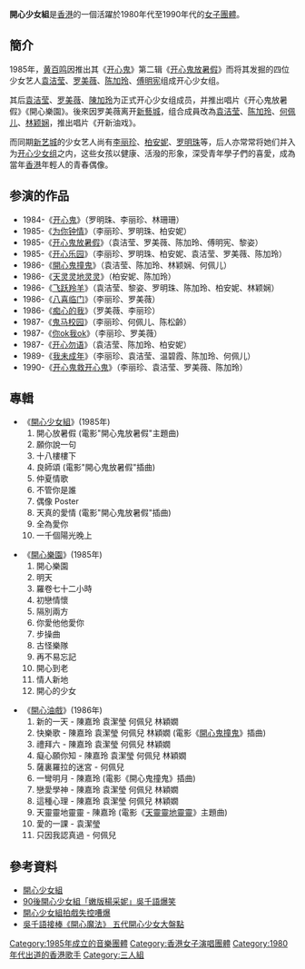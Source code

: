 {{藝人
| 姓名 = 開心少女組
| 類型 = 組合
| 國籍     = {{HKG-1959}}
| 音樂類型 = [[粵語流行音樂|粵語流行音樂]]
| 職業 = [[歌手|歌手]]、[[演員|演員]]
| 語言 = [[粵語|粵語]]、[[現代標準漢語|國語]]、[[英語|英語]]
| 活躍年代 = 1980年代 - 1990年代
| 唱片公司 =  [[新藝寶唱片|新藝寶唱片]](1985年 - 1990年)
| 經紀公司 = {{flagicon|BHKG}} [[新藝城|新藝城]](1985年 - 1990年)
| 網站 = 
| past_members=
*[[羅美薇|羅美薇]]
*[[陳加玲|陳加玲]](陳嘉玲)
*[[袁潔瑩|袁潔瑩]]
*[[林姍姍|林姍姍]]
*[[羅明珠|羅明珠]]
*[[柏安妮|柏安妮]]
*[[李麗珍|李麗珍]]
*[[何佩兒|何佩兒]]
*[[林穎嫺|林穎嫺]]
*[[傅明憲|傅明憲]](孫慧)
*[[黎姿|黎姿]]
}}
'''開心少女組'''是[[香港|香港]]的一個活躍於1980年代至1990年代的[[女子音樂組合|女子團體]]。

==簡介==
1985年，[[黄百鸣|黄百鸣]]因推出其《[[开心鬼|开心鬼]]》第二辑《[[开心鬼放暑假|开心鬼放暑假]]》而将其发掘的四位少女艺人[[袁洁莹|袁洁莹]]、[[罗美薇|罗美薇]]、[[陈加玲|陈加玲]]、[[傅明宪|傅明宪]]组成开心少女组。

其后[[袁洁莹|袁洁莹]]、[[罗美薇|罗美薇]]、[[陳加玲|陳加玲]]为正式开心少女组成员，并推出唱片《开心鬼放暑假》《開心樂園》。後來因罗美薇离开[[新藝城|新藝城]]，组合成員改為[[袁洁莹|袁洁莹]]、[[陈加玲|陈加玲]]、[[何佩儿|何佩儿]]、[[林颖娴|林颖娴]]，推出唱片《开新油戏》。

而同期[[新艺城|新艺城]]的少女艺人尚有[[李丽珍|李丽珍]]、[[柏安妮|柏安妮]]、[[罗明珠|罗明珠]]等，后人亦常常将她们并入为[[开心少女组|开心少女组]]之内，这些女孩以健康、活潑的形象，深受青年學子們的喜愛，成為當年[[香港|香港]]年輕人的青春偶像。

==参演的作品==
*1984-《[[开心鬼|开心鬼]]》（罗明珠、李丽珍、林珊珊）
*1985-《[[為你鍾情_(1985年電影)|为你钟情]]》（李丽珍、罗明珠、柏安妮）
*1985-《[[开心鬼放暑假|开心鬼放暑假]]》（袁洁莹、罗美薇、陈加玲、傅明宪、黎姿）
*1985-《[[开心乐园|开心乐园]]》（李丽珍、罗明珠、柏安妮、袁洁莹、罗美薇、陈加玲）
*1986-《[[開心鬼撞鬼|開心鬼撞鬼]]》（袁洁莹、陈加玲、林颖娴、何佩儿）
*1986-《[[天灵灵地灵灵|天灵灵地灵灵]]》（柏安妮、陈加玲）
*1986-《[[飞跃羚羊|飞跃羚羊]]》（袁洁莹、黎姿、罗明珠、陈加玲、柏安妮、林颖娴）
*1986-《[[八喜临门|八喜临门]]》（李丽珍、罗美薇）
*1986-《[[痴心的我_(電影)|痴心的我]]》（罗美薇、李丽珍）
*1987-《[[鬼马校园|鬼马校园]]》（李丽珍、何佩儿、陈松齡）
*1987-《[[你ok我ok|你ok我ok]]》（李丽珍、罗美薇）
*1987-《[[开心勿语|开心勿语]]》（袁洁莹、陈加玲、柏安妮）
*1989-《[[我未成年_(電影)|我未成年]]》（李丽珍、袁洁莹、温碧霞、陈加玲、何佩儿）
*1990-《[[开心鬼救开心鬼|开心鬼救开心鬼]]》（李丽珍、袁洁莹、罗美薇、陈加玲）

==專輯==
*《[[開心少女組_(專輯)|開心少女組]]》(1985年)
*#開心放暑假 (電影"開心鬼放暑假"主題曲)
*#願你說一句
*#十八樓樓下
*#良師頌 (電影"開心鬼放暑假"插曲)
*#仲夏情歌
*#不管你是誰
*#偶像 Poster
*#天真的愛情 (電影"開心鬼放暑假"插曲)
*#全為愛你
*#一千個陽光晚上 

*《[[開心樂園|開心樂園]]》(1985年)
*#開心樂園
*#明天
*#羅卷七十二小時
*#初戀情懷
*#隔別兩方
*#你愛他他愛你
*#步操曲
*#古怪樂隊
*#再不易忘記
*#開心到老
*#情人新地
*#開心的少女 

*《[[開心油戲|開心油戲]]》(1986年)
*#新的一天 - 陳嘉玲 袁潔瑩 何佩兒 林穎嫺
*#快樂歌 - 陳嘉玲 袁潔瑩 何佩兒 林穎嫺 (電影《[[開心鬼撞鬼|開心鬼撞鬼]]》插曲)
*#禮拜六 - 陳嘉玲 袁潔瑩 何佩兒 林穎嫺
*#癡心願你知 - 陳嘉玲 袁潔瑩 何佩兒 林穎嫺
*#薩裏羅拉的迷宮 - 何佩兒
*#一彎明月 - 陳嘉玲 (電影《開心鬼撞鬼》插曲)
*#戀愛學神 - 陳嘉玲 袁潔瑩 何佩兒 林穎嫺
*#這種心理 - 陳嘉玲 袁潔瑩 何佩兒 林穎嫺
*#天靈靈地靈靈 - 陳嘉玲 (電影《[[天靈靈地靈靈|天靈靈地靈靈]]》主題曲)
*#愛的一課 - 袁潔瑩
*#只因我認真過 - 何佩兒

==參考資料==
*[http://robokon.orgfree.com/5080/5080_HappyGirls.htm 開心少女組] {{Wayback|url=http://robokon.orgfree.com/5080/5080_HappyGirls.htm |date=20200119124915 }}
*[http://the-sun.on.cc/cnt/entertainment/20111028/00470_038.html 90後開心少女組「嫩版楊采妮」吳千語爆笑] {{Wayback|url=http://the-sun.on.cc/cnt/entertainment/20111028/00470_038.html |date=20160304210652 }}
*[http://orientaldaily.on.cc/cnt/entertainment/20111028/00282_076.html 開心少女組拍戲失控嘈爆] {{Wayback|url=http://orientaldaily.on.cc/cnt/entertainment/20111028/00282_076.html |date=20111030034931 }}
*[http://dailynews.sina.com/bg/ent/film/sinacn/20111106/21162896523.html 吳千語接棒《開心魔法》 五代開心少女大盤點] {{Wayback|url=http://dailynews.sina.com/bg/ent/film/sinacn/20111106/21162896523.html |date=20160304105043 }}

[[Category:1985年成立的音樂團體|Category:1985年成立的音樂團體]]
[[Category:香港女子演唱團體|Category:香港女子演唱團體]]
[[Category:1980年代出道的香港歌手|Category:1980年代出道的香港歌手]]
[[Category:三人組|Category:三人組]]